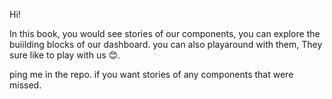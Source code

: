 Hi!

In this book, you would see stories of our components, you can explore the buiilding blocks of our dashboard.
you can also playaround with them, They sure like to play with us 😊.

ping me in the repo. if you want stories of any components that were missed.
